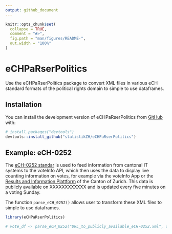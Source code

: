 ```yaml
---
output: github_document
---
```


<!-- README.md is generated from README.Rmd. Please edit that file -->
<!-- You'll still need to render `README.Rmd` regularly, to keep `README.md` up-to-date. `devtools::build_readme()` is handy for this. -->

```r
knitr::opts_chunk$set(
  collapse = TRUE,
  comment = "#>",
  fig.path = "man/figures/README-",
  out.width = "100%"
)
```

# eCHPaRserPolitics

<!-- badges: start -->
<!-- badges: end -->

Use the eCHPaRserPolitics package to convert XML files in various eCH standard formats of the political rights domain to simple to use dataframes. 

## Installation

You can install the development version of eCHPaRserPolitics from [GitHub](https://github.com/statistikZH/eCHPaRserPolitics) with:

``` r
# install.packages("devtools")
devtools::install_github("statistikZH/eCHPaRserPolitics")
```

## Example: eCH-0252

The [eCH-0252 standar](https://www.ech.ch/de/ech/ech-0252/1.0.0) is used to feed information from cantonal IT systems to the voteInfo API, which then uses the data to display live counting information on votes, for example via the voteInfo App or the [Results and Information Plattform](https://app.statistik.zh.ch/wahlen_abstimmungen/prod/Actual) of the Canton of Zurich. This data is publicly available on XXXXXXXXXXXX and is updated every five minutes on a voting Sunday.

The function `parse_eCH_0252()` allows user to transform these XML files to simple to use dataframes.

```r
library(eCHPaRserPolitics)

# vote_df <- parse_eCH_0252("URL_to_publicly_available_eCH-0252.xml", doi = c("CH", "CT"))

```

